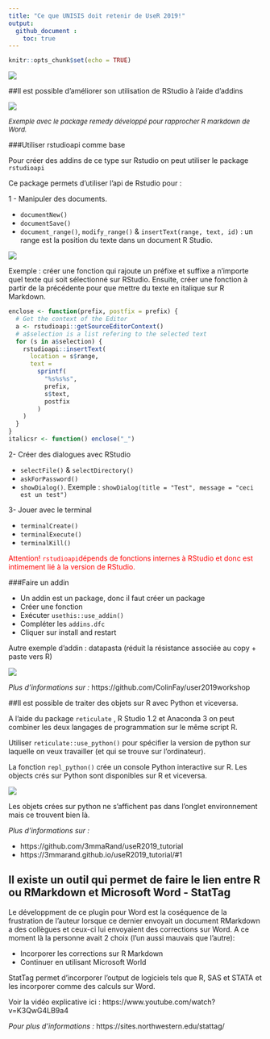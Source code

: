 ```yaml
---
title: "Ce que UNISIS doit retenir de UseR 2019!"
output: 
  github_document :
    toc: true
---
```

```r
knitr::opts_chunk$set(echo = TRUE)
```

<!-- README.md is generated from README.Rmd. Please edit that file -->

![](images/Toulouse.jpg)

##Il est possible d’améliorer son utilisation de RStudio à l’aide d’addins

![](images/remedy_example.gif)

<font size="2">*Exemple avec le package remedy développé pour rapprocher R markdown de Word.*</font>

###Utiliser rstudioapi comme base

Pour créer des addins de ce type sur Rstudio on peut utiliser le package `rstudioapi`

Ce package permets d'utiliser l'api de Rstudio pour :

1 - Manipuler des documents. 

- `documentNew()`
- `documentSave()`
- `document_range()`, `modify_range()` & `insertText(range, text, id)` : un range est la position du texte dans un document R Studio.

![](images/position.png)

Exemple : créer une fonction qui rajoute un préfixe et suffixe a n'importe quel texte qui soit sélectionné sur RStudio. Ensuite, créer une fonction à partir de la précédente pour que mettre du texte en italique sur R Markdown.
```r

enclose <- function(prefix, postfix = prefix) {
  # Get the context of the Editor
  a <- rstudioapi::getSourceEditorContext()
  # a$selection is a list refering to the selected text
  for (s in a$selection) {
    rstudioapi::insertText(
      location = s$range,
      text = 
        sprintf(
          "%s%s%s",
          prefix,
          s$text,
          postfix
        )
    )
  }
}
italicsr <- function() enclose("_")

```

2- Créer des dialogues avec RStudio


- `selectFile()` & `selectDirectory()`
- `askForPassword()`
- `showDialog()`. Exemple : `showDialog(title = "Test", message = "ceci est un test")`

3- Jouer avec le terminal

- `terminalCreate()`
- `terminalExecute()`
- `terminalKill()`

<span style="color:red"> Attention! `rstudioapi`dépends de fonctions internes à RStudio et donc est intimement lié à la version de RStudio.</span>

###Faire un addin

- Un addin est un package, donc il faut créer un package
- Créer une fonction
- Exécuter `usethis::use_addin()`
- Compléter les `addins.dfc`
- Cliquer sur install and restart

Autre exemple d'addin : datapasta (réduit la résistance associée au copy + paste vers R)

![](images/datapasta.gif)

*Plus d'informations sur :* https://github.com/ColinFay/user2019workshop

##Il est possible de traiter des objets sur R avec Python et viceversa.

A l'aide du package `reticulate` , R Studio 1.2 et Anaconda 3 on peut combiner les deux langages de programmation sur le même script R.

Utiliser `reticulate::use_python()` pour spécifier la version de python sur laquelle on veux travailler (et qui se trouve sur l'ordinateur).

La fonction `repl_python()` crée un console Python interactive sur R. Les objects crés sur Python sont disponibles sur R et viceversa.

![](images/python.png)

Les objets crées sur python ne s'affichent pas dans l'onglet environnement mais ce trouvent bien là.

*Plus d'informations sur :* 

- https://github.com/3mmaRand/useR2019_tutorial
- https://3mmarand.github.io/useR2019_tutorial/#1


## Il existe un outil qui permet de faire le lien entre R ou RMarkdown et Microsoft Word - StatTag

Le développment de ce plugin pour Word est la coséquence de la frustration de l'auteur lorsque ce dernier envoyait un document RMarkdown a des collègues et ceux-ci lui envoyaient des corrections sur Word. A ce moment là la personne avait 2 choix (l'un aussi mauvais que l'autre):

- Incorporer les corrections sur R Markdown
- Continuer en utilisant Microsoft World

StatTag permet d'incorporer l'output de logiciels tels que R, SAS et STATA et les incorporer comme des calculs sur Word.

Voir la vidéo explicative ici : https://www.youtube.com/watch?v=K3QwG4LB9a4

*Pour plus d'informations :* https://sites.northwestern.edu/stattag/


